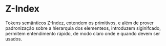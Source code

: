 
<Meta title="Design Tokens/Semântico/Z-Index" />

# Z-Index

Tokens semânticos Z-Indez, extendem os primitivos, e além de prover padronização
sobre a hierarquia dos elementeos, introduzem siginifcado, permitem entendimento rápido,
de modo claro onde e quando devem ser usados.

<Story of={TokensStories.semanticsZIndex} />


